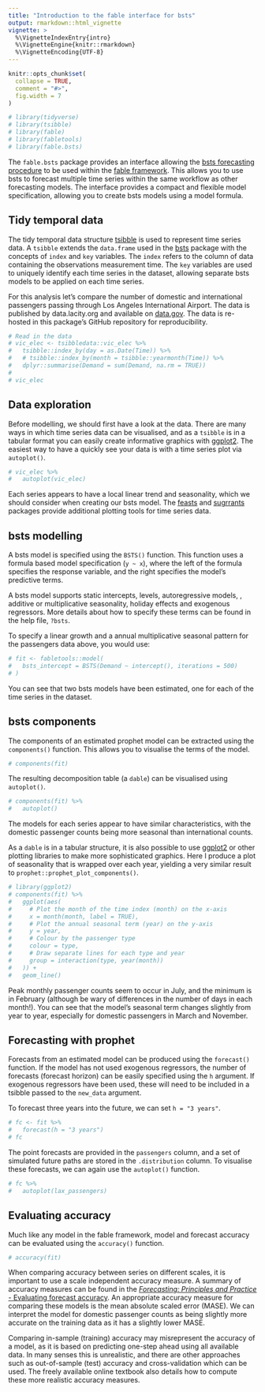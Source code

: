 ```yaml
---
title: "Introduction to the fable interface for bsts"
output: rmarkdown::html_vignette
vignette: >
  %\VignetteIndexEntry{intro}
  %\VignetteEngine{knitr::rmarkdown}
  %\VignetteEncoding{UTF-8}
---
```


```r
knitr::opts_chunk$set(
  collapse = TRUE,
  comment = "#>",
  fig.width = 7
)
```
 
```r
# library(tidyverse)
# library(tsibble)
# library(fable)
# library(fabletools)
# library(fable.bsts)
```

The `fable.bsts` package provides an interface allowing the [bsts forecasting procedure](http://www.unofficialgoogledatascience.com/2017/07/fitting-bayesian-structural-time-series.html) to be used within the [fable framework](http://fable.tidyverts.org/). This allows you to use bsts to forecast multiple time series within the same workflow as other forecasting models. The interface provides a compact and flexible model specification, allowing you to create bsts models using a model formula.

## Tidy temporal data

The tidy temporal data structure [tsibble](http://tsibbledata.tidyverts.org/) is used to represent time series data. A `tsibble` extends the `data.frame` used in the [bsts](https://cran.r-project.org/package=bsts) package with the concepts of `index` and `key` variables. The `index` refers to the column of data containing the observations measurement time. The `key` variables are used to uniquely identify each time series in the dataset, allowing separate bsts models to be applied on each time series.

For this analysis let's compare the number of domestic and international passengers passing through Los Angeles International Airport. The data is published by data.lacity.org and available on [data.gov](https://catalog.data.gov/dataset/los-angeles-international-airport-passenger-traffic-by-terminal-756ee). The data is re-hosted in this package's GitHub repository for reproducibility.

```r
# Read in the data
# vic_elec <- tsibbledata::vic_elec %>%
#   tsibble::index_by(day = as.Date(Time)) %>%
#   # tsibble::index_by(month = tsibble::yearmonth(Time)) %>%
#   dplyr::summarise(Demand = sum(Demand, na.rm = TRUE))
# 
# vic_elec
```

## Data exploration

Before modelling, we should first have a look at the data. There are many ways in which time series data can be visualised, and as a `tsibble` is in a tabular format you can easily create informative graphics with [ggplot2](https://cran.r-project.org/package=ggplot2). The easiest way to have a quickly see your data is with a time series plot via `autoplot()`.

```r
# vic_elec %>% 
#   autoplot(vic_elec)
```

Each series appears to have a local linear trend and seasonality, which we should consider when creating our bsts model. The [feasts](https://cran.r-project.org/package=feasts) and [sugrrants](https://cran.r-project.org/package=sugrrants) packages provide additional plotting tools for time series data.

## bsts modelling

A bsts model is specified using the `BSTS()` function. This function uses a formula based model specification (`y ~ x`), where the left of the formula specifies the response variable, and the right specifies the model's predictive terms.

A bsts model supports static intercepts, levels, autoregressive models, , additive or multiplicative seasonality, holiday effects and exogenous regressors. More details about how to specify these terms can be found in the help file, `?bsts`.

To specify a linear growth and a annual multiplicative seasonal pattern for the passengers data above, you would use:

```r
# fit <- fabletools::model(
#   bsts_intercept = BSTS(Demand ~ intercept(), iterations = 500)
# )
```

You can see that two bsts models have been estimated, one for each of the time series in the dataset.

## bsts components

The components of an estimated prophet model can be extracted using the `components()` function. This allows you to visualise the terms of the model.

```r
# components(fit)
```

The resulting decomposition table (a `dable`) can be visualised using `autoplot()`.

```r
# components(fit) %>% 
#   autoplot()
```

The models for each series appear to have similar characteristics, with the domestic passenger counts being more seasonal than international counts.

As a `dable` is in a tabular structure, it is also possible to use [ggplot2](https://cran.r-project.org/package=ggplot2) or other plotting libraries to make more sophisticated graphics. Here I produce a plot of seasonality that is wrapped over each year, yielding a very similar result to `prophet::prophet_plot_components()`.

```r
# library(ggplot2)
# components(fit) %>% 
#   ggplot(aes(
#     # Plot the month of the time index (month) on the x-axis
#     x = month(month, label = TRUE),
#     # Plot the annual seasonal term (year) on the y-axis
#     y = year, 
#     # Colour by the passenger type
#     colour = type,
#     # Draw separate lines for each type and year
#     group = interaction(type, year(month))
#   )) +  
#   geom_line()
```

Peak monthly passenger counts seem to occur in July, and the minimum is in February (although be wary of differences in the number of days in each month!). You can see that the model's seasonal term changes slightly from year to year, especially for domestic passengers in March and November.

## Forecasting with prophet

Forecasts from an estimated model can be produced using the `forecast()` function. If the model has not used exogenous regressors, the number of forecasts (forecast horizon) can be easily specified using the `h` argument. If exogenous regressors have been used, these will need to be included in a tsibble passed to the `new_data` argument.

To forecast three years into the future, we can set `h = "3 years"`.

```r
# fc <- fit %>% 
#   forecast(h = "3 years")
# fc
```

The point forecasts are provided in the `passengers` column, and a set of simulated future paths are stored in the `.distribution` column. To visualise these forecasts, we can again use the `autoplot()` function.

```r
# fc %>% 
#   autoplot(lax_passengers)
```

## Evaluating accuracy

Much like any model in the fable framework, model and forecast accuracy can be evaluated using the `accuracy()` function.

```r
# accuracy(fit)
```

When comparing accuracy between series on different scales, it is important to use a scale independent accuracy measure. A summary of accuracy measures can be found in the [*Forecasting: Principles and Practice* - Evaluating forecast accuracy](https://otexts.com/fpp3/accuracy.html). An appropriate accuracy measure for comparing these models is the mean absolute scaled error (MASE). We can interpret the model for domestic passenger counts as being slightly more accurate on the training data as it has a slightly lower MASE.

Comparing in-sample (training) accuracy may misrepresent the accuracy of a model, as it is based on predicting one-step ahead using all available data. In many senses this is unrealistic, and there are other approaches such as out-of-sample (test) accuracy and cross-validation which can be used. The freely available online textbook also details how to compute these more realistic accuracy measures.
